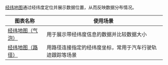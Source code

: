[经纬地图](/express/manual/9791/jinwei-map)通过经纬度定位并展示数据位置，从而反映数据分布情况。

|图表名称|使用场景|
|-|-|
|[经纬地图（气泡）](/express/manual/9792/jinwei-map-bubble)|用于展示带经纬度信息的数据并比较数据大小|
|[经纬地图（路径）](/express/manual/9793/jinwei-map-path)|用路径连接指定的经纬度坐标，常用于汽车行驶轨迹跟踪等场景|